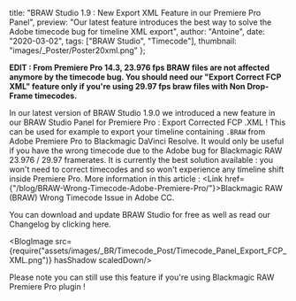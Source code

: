 
  title: "BRAW Studio 1.9 : New Export XML Feature in our Premiere Pro Panel",
  preview: "Our latest feature introduces the best way to solve the Adobe timecode bug for timeline XML export",
  author: "Antoine",
  date: "2020-03-02",
  tags: ["BRAW Studio", "Timecode"],
  thumbnail: "images/_Poster/Poster20xml.png"
};


<strong>EDIT : From Premiere Pro 14.3, 23.976 fps BRAW files are not affected anymore by the timecode bug. You should need our "Export Correct FCP XML" feature only if you're using 29.97 fps braw files with Non Drop-Frame timecodes.</strong>

In our latest version of BRAW Studio 1.9.0 we introduced a new feature in our BRAW Studio Panel for Premiere Pro : Export Corrected FCP .XML ! This can be used for example to export your timeline containing <code>.BRAW</code> from Adobe Premiere Pro to Blackmagic DaVinci Resolve. It would only be useful if you have the wrong timecode due to the Adobe bug for Blackmagic RAW 23.976 / 29.97 framerates. It is currently the best solution available : you won't need to correct timecodes and so won't experience any timeline shift inside Premiere Pro. More information in this article : <Link href={"/blog/BRAW-Wrong-Timecode-Adobe-Premiere-Pro/"}>Blackmagic RAW (BRAW) Wrong Timecode Issue in Adobe CC</Link>.
<Link href={"/BRAW_Studio/Download/"}>You can download and update BRAW Studio for free as well as read our Changelog by clicking here.</Link>

<BlogImage src={require("assets/images/_BR/Timecode_Post/Timecode_Panel_Export_FCP_XML.png")} hasShadow scaledDown/>

Please note you can still use this feature if you're using Blackmagic RAW Premiere Pro plugin !